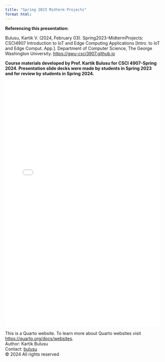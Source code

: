 ```yaml
---
title: "Spring 2023 Midterm Projects"
format html:
---
```

**Referencing this presentation:**

Bulusu, Kartik V. (2024, February 03). Spring2023-MidtermProjects: CSCI4907 Introduction to IoT and Edge Computing Applications [Intro. to IoT and Edge Comput. App.]. Department of Computer Science, The George Washington University. [https://gwu-csci3907.github.io](https://gwu-csci3907.github.io)

::: {.callout-note appearance="simple"}
**Course materials developed by Prof. Kartik Bulusu for CSCI 4907-Spring 2024. Presentation slide decks were made by students in Spring 2023 and for review by students in Spring 2024.**
:::
![](Notes/COMBINED_MidtermProgress_Spring2023.pdf){width="100%" height="800px"}

<footer>
  <p>This is a Quarto website. To learn more about Quarto websites visit <https://quarto.org/docs/websites>.<br>
  Author: Kartik Bulusu<br>
  Contact: <a href="mailto:bulusu@gwu.edu">bulusu</a><br>
  &copy; 2024 All rights reserved</p>
</footer>